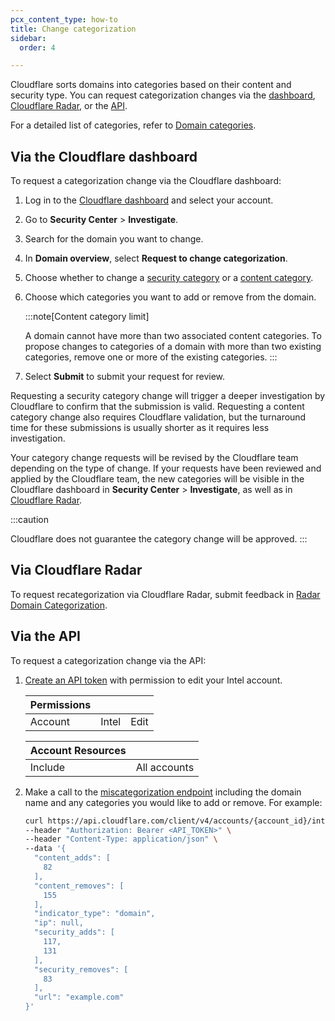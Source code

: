 ```yaml
---
pcx_content_type: how-to
title: Change categorization
sidebar:
  order: 4

---
```


Cloudflare sorts domains into categories based on their content and security type. You can request categorization changes via the [dashboard](#via-the-cloudflare-dashboard), [Cloudflare Radar](#via-cloudflare-radar), or the [API](#via-the-api).

For a detailed list of categories, refer to [Domain categories](/cloudflare-one/policies/gateway/domain-categories/).

## Via the Cloudflare dashboard

To request a categorization change via the Cloudflare dashboard:

1. Log in to the [Cloudflare dashboard](https://dash.cloudflare.com/) and select your account.

2. Go to **Security Center** > **Investigate**.

3. Search for the domain you want to change.

4. In **Domain overview**, select **Request to change categorization**.

5. Choose whether to change a [security category](/cloudflare-one/policies/gateway/domain-categories/#security-categories) or a [content category](/cloudflare-one/policies/gateway/domain-categories/#content-categories).

6. Choose which categories you want to add or remove from the domain.

   :::note[Content category limit]

   A domain cannot have more than two associated content categories. To propose changes to categories of a domain with more than two existing categories, remove one or more of the existing categories. 
   :::

7. Select **Submit** to submit your request for review.

Requesting a security category change will trigger a deeper investigation by Cloudflare to confirm that the submission is valid. Requesting a content category change also requires Cloudflare validation, but the turnaround time for these submissions is usually shorter as it requires less investigation.

Your category change requests will be revised by the Cloudflare team depending on the type of change. If your requests have been reviewed and applied by the Cloudflare team, the new categories will be visible in the Cloudflare dashboard in **Security Center** > **Investigate**, as well as in [Cloudflare Radar](https://radar.cloudflare.com/).

:::caution

Cloudflare does not guarantee the category change will be approved. 
:::

## Via Cloudflare Radar

To request recategorization via Cloudflare Radar, submit feedback in [Radar Domain Categorization](https://radar.cloudflare.com/domains/feedback).

## Via the API

To request a categorization change via the API:

1. [Create an API token](/fundamentals/api/get-started/create-token/) with permission to edit your Intel account.

   | **Permissions** |       |      |
   | --------------- | ----- | ---- |
   | Account         | Intel | Edit |

   | **Account Resources** |              |
   | --------------------- | ------------ |
   | Include               | All accounts |

2. Make a call to the [miscategorization endpoint](/api/operations/miscategorization-create-miscategorization) including the domain name and any categories you would like to add or remove. For example:

   ```bash
   curl https://api.cloudflare.com/client/v4/accounts/{account_id}/intel/miscategorization \
   --header "Authorization: Bearer <API_TOKEN>" \
   --header "Content-Type: application/json" \
   --data '{
     "content_adds": [
       82
     ],
     "content_removes": [
       155
     ],
     "indicator_type": "domain",
     "ip": null,
     "security_adds": [
       117,
       131
     ],
     "security_removes": [
       83
     ],
     "url": "example.com"
   }'
   ```
